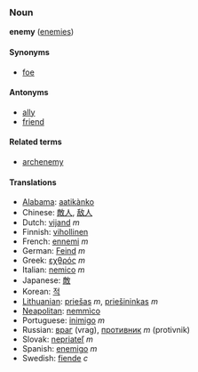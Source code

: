===Noun===
'''enemy''' ([[enemies]])

====Synonyms====
*[[foe]]
<!-- this is not a synonym for "enemy" *[[nemesis]] -->

====Antonyms====
*[[ally]]
*[[friend]]

====Related terms====
*[[archenemy]]

====Translations====
*[[Alabama]]: [[aatikànko]]
*Chinese: [[敵人]], [[敌人]]
*Dutch: [[vijand]] ''m''
*Finnish: [[vihollinen]]
*French: [[ennemi]] ''m''
*German: [[Feind]] ''m''
*Greek: [[εχθρός]] ''m''
*Italian: [[nemico]] ''m''
*Japanese: [[敵]]
*Korean: [[적]]
*[[Lithuanian]]: [[priešas]] ''m'', [[priešininkas]] ''m''
*[[Neapolitan]]: [[nemmìco]] {{m}}
*Portuguese: [[inimigo]] ''m''
*Russian: [[враг]] (vrag), [[противник]] ''m'' (protivnik)
*Slovak: [[nepriateľ]] ''m''
*Spanish: [[enemigo]] ''m''
*Swedish: [[fiende]] ''c''